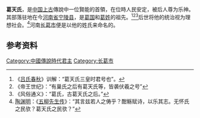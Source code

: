 {{redirect2|葛天|中國大陸女演員|葛天 (演员)}}
'''葛天氏'''，是[[中国|中国]][[上古|上古]]傳說中一位賢能的首領，在位時人民安定，被后人尊为乐神。其部落驻地在今[[河南省|河南省]][[宁陵县|宁陵县]]，是[[葛国|葛国]]和[[葛姓|葛姓]]的祖先。<ref>《[[吕氏春秋|吕氏春秋]]》训解：“葛天氏三皇时君号也”。</ref><ref>《帝王世纪》：“有巢氏之后有葛天氏等，皆袭伏羲之号”</ref><ref>《风俗通义》：“葛氏，古葛天氏之后。”</ref>后世将他的统治视为理想社会。<ref>[[陶渊明|陶渊明]]：《[[s:五柳先生传|五柳先生传]]》：“其言兹若人之俦乎？酣觞赋诗，以乐其志。无怀氏之民欤？葛天氏之民欤？”</ref>河南[[长葛市|长葛市]]便是以他的姓氏来命名的。

==参考资料==
<div style="font-size:small" class="references-2column"> 
<references />
</div>

[[Category:中國傳說時代君主|Category:中國傳說時代君主]]
[[Category:长葛市|Category:长葛市]]